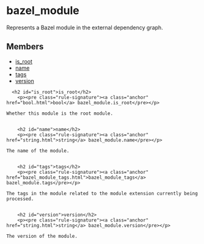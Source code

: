 <html devsite>
<head>
  <meta name="project_path" value="/_project.yaml">
  <meta name="book_path" value="/versions/6.0.0/_book.yaml">
</head>
<body>

<h1 class="page-title" id="modules.bazel_module">bazel_module</h1>

<!-- {% raw %} -->

Represents a Bazel module in the external dependency graph.

<h2>Members</h2>
<ul>
    <li>
    <a href="#is_root">is_root</a>
  </li>
      <li>
    <a href="#name">name</a>
  </li>
      <li>
    <a href="#tags">tags</a>
  </li>
      <li>
    <a href="#version">version</a>
  </li>
  </ul>

      <h2 id="is_root">is_root</h2>
        <p><pre class="rule-signature"><a class="anchor" href="bool.html">bool</a> bazel_module.is_root</pre></p>

    Whether this module is the root module.


        <h2 id="name">name</h2>
        <p><pre class="rule-signature"><a class="anchor" href="string.html">string</a> bazel_module.name</pre></p>

    The name of the module.


        <h2 id="tags">tags</h2>
        <p><pre class="rule-signature"><a class="anchor" href="bazel_module_tags.html">bazel_module_tags</a> bazel_module.tags</pre></p>

    The tags in the module related to the module extension currently being processed.


        <h2 id="version">version</h2>
        <p><pre class="rule-signature"><a class="anchor" href="string.html">string</a> bazel_module.version</pre></p>

    The version of the module.



</body>
</html>

<!-- {% endraw %} -->
